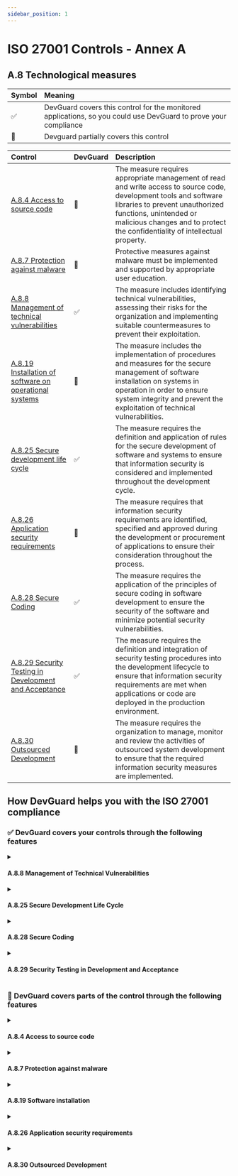 ```yaml
---
sidebar_position: 1
---
```

# ISO 27001 Controls - Annex A

## A.8 Technological measures

| Symbol | Meaning |
| :----- | :---- |
| ✅ | DevGuard covers this control for the monitored applications, so you could use DevGuard to prove your compliance |
| 🔵 | Devguard partially covers this control |


| Control | DevGuard | Description | 
| :----- | :---- | :---- | 
| [A.8.4 Access to source code](#a84-access-to-source-code)          | 🔵 |The measure requires appropriate management of read and write access to source code, development tools and software libraries to prevent unauthorized functions, unintended or malicious changes and to protect the confidentiality of intellectual property.|  
| [A.8.7 Protection against malware](#a87-protection-against-malware) | 🔵| Protective measures against malware must be implemented and supported by appropriate user education.|  
| [A.8.8 Management of technical vulnerabilities](#a88-management-of-technical-vulnerabilities) | ✅ | The measure includes identifying technical vulnerabilities, assessing their risks for the organization and implementing suitable countermeasures to prevent their exploitation.|
| [A.8.19 Installation of software on operational systems ](#a819-installation-of-software-on-operational-systems) | 🔵 | The measure includes the implementation of procedures and measures for the secure management of software installation on systems in operation in order to ensure system integrity and prevent the exploitation of technical vulnerabilities.|
| [A.8.25 Secure development life cycle](#a825-secure-development-life-cycle) | ✅ | The measure requires the definition and application of rules for the secure development of software and systems to ensure that information security is considered and implemented throughout the development cycle.|
| [A.8.26 Application security requirements ](#a826-application-security-requirements) | 🔵 | The measure requires that information security requirements are identified, specified and approved during the development or procurement of applications to ensure their consideration throughout the process.|
| [A.8.28 Secure Coding ](#a828-secure-coding)                       | ✅  | The measure requires the application of the principles of secure coding in software development to ensure the security of the software and minimize potential security vulnerabilities.|
| [A.8.29 Security Testing in Development and Acceptance](#a829-security-testing-in-development-and-acceptance) | ✅  | The measure requires the definition and integration of security testing procedures into the development lifecycle to ensure that information security requirements are met when applications or code are deployed in the production environment.|
| [A.8.30 Outsourced Development](#a830-outsourced-development)      |  🔵  | The measure requires the organization to manage, monitor and review the activities of outsourced system development to ensure that the required information security measures are implemented.|



## How DevGuard helps you with the ISO 27001 compliance



### ✅ DevGuard covers your controls through the following features

<details>
<summary>

<h4> A.8.8 Management of Technical Vulnerabilities </h4>

</summary>

- Identification and documentation of vulnerabilities in your codebase through [static code analysis](../concepts/devsecops/sast.mdx) and [dynamic code analysis](../concepts/devsecops/dast.mdx).  
- Identification and documentation of software components and libraries in your codebase through [SBOM](../concepts#sbom) (Software Bill of Materials) generation, listing all software components with their versions.  
- Automatic generation and documentation of an [SBOM](../concepts#sbom) (Software Bill of Materials) with versions for each new change in the codebase.  
- Identification and documentation of vulnerabilities in the dependencies of your codebase through dependency scanning with [software composition analysis](../concepts/devsecops/software-composition-analysis.mdx) (SCA) and [container images](../concepts/devsecops/container-scanning.mdx).  
- Verification of available patches for the vulnerabilities in dependencies, along with guidance on how to apply them.  
- Calculation and documentation of the risk of vulnerabilities in your codebase and dependencies through [risk analysis](./mangeRisks.mdx).  
- Prioritization of vulnerabilities in your codebase and dependencies, enabling you to address the most critical issues first.  
- Continuous monitoring of vulnerabilities in your codebase and dependencies to track whether they have been resolved.  
- Documentation of the vulnerabilities in your codebase and dependencies, along with the fixes applied to address them.  

</details>





<details>
<summary>

<h4> A.8.25 Secure Development Life Cycle </h4>

</summary>

- The pipeline is designed to be secure by default, adhering to best practices outlined by [OWASP](https://owasp.org/www-project-risksMtigation-guideline/) DevSecOps Guideline.
- Monitoring the software development lifecycle by displaying which threats are mitigated and which are not, based on [SLSA](https://slsa.dev/spec/v1.0/threats)(Supply Chain Levels for Software Artifacts) Model.
- Ensuring the integrity of the codebase and protecting it from unauthorized changes through in-toto.  

</details>






<details>
<summary>

<h4> A.8.28 Secure Coding </h4>

</summary>

- Identification and documentation of secrets and credentials in your codebase through [secret scanning](../concepts/devsecops/secret-scanning.mdx).  
- Identification and documentation of software components and libraries in your codebase through [SBOM](../concepts#sbom) (Software Bill of Materials) generation, listing all software components with their versions.  
- Automatic generation and documentation of an SBOM with versions for each new change in the codebase.  
- Identification and documentation of vulnerabilities in the dependencies of your codebase through dependency scanning with [software composition analysis](../concepts/devsecops/software-composition-analysis.mdx) (SCA) and [container images](../concepts/devsecops/container-scanning.mdx).   
- Calculation and documentation of the risk of vulnerabilities in your codebase and dependencies through [risk analysis](./mangeRisks.mdx).    
- Ensuring the integrity of the codebase and protection from unauthorized changes through in-toto.  
- Prioritization of vulnerabilities in your codebase and dependencies, enabling you to address the most critical issues first.  
- Identification and documentation of licenses in your codebase through license scanning.  

</details>






<details>
<summary>

<h4> A.8.29 Security Testing in Development and Acceptance </h4>

</summary>

- The requirements for information security—integrity, availability, and confidentiality—can be customized. Based on these requirements, the risks of vulnerabilities are calculated and documented through risk analysis.  
- Adherence to secure coding principles. See [A.8.28 Secure Coding](#a828-secure-coding).  

</details>




### 🔵 DevGuard covers parts of the control through the following features

<details>
<summary>

<h4> A.8.4 Access to source code </h4>

</summary>

- Ensuring the integrity of the codebase and protection from unauthorized changes through in-toto.  

</details>


<details>

<summary>

<h4> A.8.7 Protection against malware </h4>

</summary>

- Identification and fix of vulnerabilities in your codebase and dependencies through management of technical vulnerabilities. see [A.8.8 Management of Technical Vulnerabilities](#a88-management-of-technical-vulnerabilities).

</details>




<details >

<summary>

<h4> A.8.19 Software installation </h4> 

</summary>

- Automatic generation and documentation of an [SBOM](../concepts#sbom) (Software Bill of Materials) with versions for each new change in the codebase. so can check all updating the liberaries 

</details>





<details>
<summary>

<h4> A.8.26 Application security requirements </h4>

</summary>


- The requirements for information security—integrity, availability, and confidentiality—can be customized. Based on these requirements, the risks of vulnerabilities are calculated and documented through risk analysis.



</details>






<details>
<summary>

<h4> A.8.30 Outsourced Development </h4>

</summary>

If DevGuard is integrated into the outsourced development process:  
- Identification and documentation of vulnerabilities in the dependencies of the outsourced codebase can be performed. see [A.8.8 Management of Technical Vulnerabilities](#a88-management-of-technical-vulnerabilities).  
- Ensuring the integrity of the codebase and protection from unauthorized changes through in-toto.  

</details>

